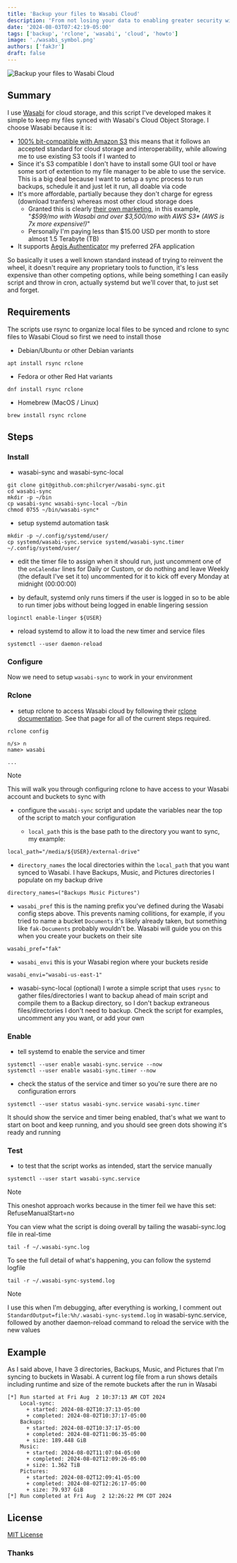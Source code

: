 ```yaml
---
title: 'Backup your files to Wasabi Cloud'
description: 'From not losing your data to enabling greater security with immutable Backups, Wasabi Cloud offers a compelling and afforadable solution'
date: '2024-08-03T07:42:19-05:00'
tags: ['backup', 'rclone', 'wasabi', 'cloud', 'howto']
image: './wasabi_symbol.png'
authors: ['fak3r']
draft: false
---
```


![Backup your files to Wasabi Cloud](backup-your-files-to-wasabi-cloud.png)

## Summary

I use [Wasabi](https://wasabi.com/) for cloud storage, and this script I've developed makes it simple to keep my files synced with Wasabi's Cloud Object Storage. I choose Wasabi because it is:

- [100% bit-compatible with Amazon S3](https://docs.wasabi.com/docs/since-wasabi-is-100-bit-compatible-with-amazon-s3-can-i-use-my-existing-s3-compatible-application-without-making-any-changes-to-my-application-with-wasabi) this means that it follows an accepted standard for cloud storage and interoperability, while allowing me to use existing S3 tools if I wanted to
- Since it's S3 compatible I don't have to install some GUI tool or have some sort of extention to my file manager to be able to use the service. This is a big deal because I want to setup a sync process to run backups, schedule it and just let it run, all doable via code
- It's more affordable, partially because they don't charge for egress (download tranfers) whereas most other cloud storage does
  - Granted this is clearly [their own marketing](https://knowledgebase.wasabi.com/hc/en-us/articles/360002435072-How-does-the-cost-of-Wasabi-compare-to-the-true-cost-of-AWS-S3), in this example, "_$599/mo with Wasabi and over $3,500/mo with AWS S3\* (AWS is 7x more expensive!)_"
  - Personally I'm paying less than $15.00 USD per month to store almost 1.5 Terabyte (TB)
- It supports [Aegis Authenticator](https://getaegis.app/) my preferred 2FA application

So basically it uses a well known standard instead of trying to reinvent the wheel, it doesn't require any proprietary tools to function, it's less expensive than other competing options, while being something I can easily script and throw in cron, actually systemd but we'll cover that, to just set and forget.

## Requirements

The scripts use rsync to organize local files to be synced and rclone to sync files to Wasabi Cloud so first we need to install those

- Debian/Ubuntu or other Debian variants

```shell
apt install rsync rclone
```

- Fedora or other Red Hat variants

```shell
dnf install rsync rclone
```

- Homebrew (MacOS / Linux)

```shell
brew install rsync rclone
```

## Steps

### Install

- wasabi-sync and wasabi-sync-local

```shell
git clone git@github.com:philcryer/wasabi-sync.git
cd wasabi-sync
mkdir -p ~/bin
cp wasabi-sync wasabi-sync-local ~/bin
chmod 0755 ~/bin/wasabi-sync*
```

- setup systemd automation task

```shell
mkdir -p ~/.config/systemd/user/
cp systemd/wasabi-sync.service systemd/wasabi-sync.timer ~/.config/systemd/user/
```

- edit the timer file to assign when it should run, just uncomment one of the `onCalendar` lines for Daily or Custom, or do nothing and leave Weekly (the default I've set it to) uncommented for it to kick off every Monday at midnight (00:00:00)

- by default, systemd only runs timers if the user is logged in so to be able to run timer jobs without being logged in enable lingering session

```shell
loginctl enable-linger ${USER}
```

- reload systemd to allow it to load the new timer and service files

```shell
systemctl --user daemon-reload
```

### Configure

Now we need to setup `wasabi-sync` to work in your environment

### Rclone

- setup rclone to access Wasabi cloud by following their [rclone documentation](https://rclone.org/s3/#wasabi). See that page for all of the current steps required.

```shell
rclone config

n/s> n
name> wasabi

...
```

> [!NOTE]
> This will walk you through configuring rclone to have access to your Wasabi account and buckets to sync with

- configure the `wasabi-sync` script and update the variables near the top of the script to match your configuration

  - `local_path` this is the base path to the directory you want to sync, my example:

```shell
local_path="/media/${USER}/external-drive"
```

- `directory_names` the local directories within the `local_path` that you want synced to Wasabi. I have Backups, Music, and Pictures directories I populate on my backup drive

```shell
directory_names=("Backups Music Pictures")
```

- `wasabi_pref` this is the naming prefix you've defined during the Wasabi config steps above. This prevents naming collitions, for example, if you tried to name a bucket `Documents` it's likely already taken, but something like `fak-Documents` probably wouldn't be. Wasabi will guide you on this when you create your buckets on their site

```shell
wasabi_pref="fak"
```

- `wasabi_envi` this is your Wasabi region where your buckets reside

```shell
wasabi_envi="wasabi-us-east-1"
```

- wasabi-sync-local (optional) I wrote a simple script that uses `rysnc` to gather files/directories I want to backup ahead of main script and compile them to a Backup directory, so I don't backup extraneous files/directories I don't need to backup. Check the script for examples, uncomment any you want, or add your own

### Enable

- tell systemd to enable the service and timer

```shell
systemctl --user enable wasabi-sync.service --now
systemctl --user enable wasabi-sync.timer --now
```

- check the status of the service and timer so you're sure there are no configuration errors

```shell
systemctl --user status wasabi-sync.service wasabi-sync.timer
```

It should show the service and timer being enabled, that's what we want to start on boot and keep running, and you should see green dots showing it's ready and running

### Test

- to test that the script works as intended, start the service manually

```shell
systemctl --user start wasabi-sync.service
```

> [!NOTE]
> This oneshot approach works because in the timer feil we have this set: RefuseManualStart=no

You can view what the script is doing overall by tailing the wasabi-sync.log file in real-time

```shell
tail -f ~/.wasabi-sync.log
```

To see the full detail of what's happening, you can follow the systemd logfile

```shell
tail -r ~/.wasabi-sync-systemd.log
```

> [!NOTE]
> I use this when I'm debugging, after everything is working, I comment out `StandardOutput=file:%h/.wasabi-sync-systemd.log` in wasabi-sync.service, followed by another daemon-reload command to reload the service with the new values

## Example

As I said above, I have 3 directories, Backups, Music, and Pictures that I'm syncing to buckets in Wasabi. A current log file from a run shows details including runtime and size of the remote buckets after the run in Wasabi

```shell
[*] Run started at Fri Aug  2 10:37:13 AM CDT 2024
    Local-sync:
      + started: 2024-08-02T10:37:13-05:00
      + completed: 2024-08-02T10:37:17-05:00
    Backups:
      + started: 2024-08-02T10:37:17-05:00
      + completed: 2024-08-02T11:06:35-05:00
      + size: 189.448 GiB
    Music:
      + started: 2024-08-02T11:07:04-05:00
      + completed: 2024-08-02T12:09:26-05:00
      + size: 1.362 TiB
    Pictures:
      + started: 2024-08-02T12:09:41-05:00
      + completed: 2024-08-02T12:26:17-05:00
      + size: 79.937 GiB
[*] Run completed at Fri Aug  2 12:26:22 PM CDT 2024
```

## License

[MIT License](LICENSE)

### Thanks
